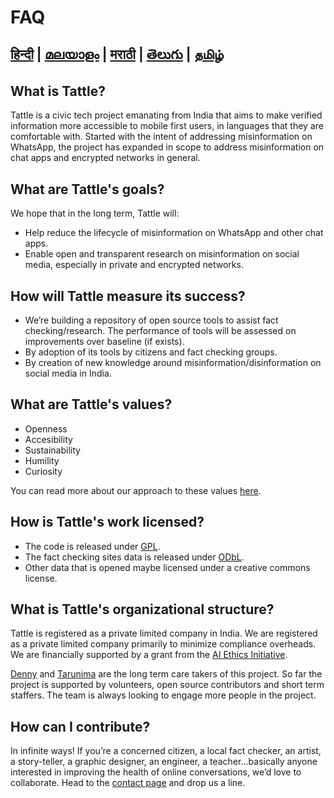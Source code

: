 # FAQ

## [हिन्दी](https://tattle.co.in/lang/hindi/faq_hindi) | [മലയാളം](https://tattle.co.in/lang/malayalam/faq_malayalam) | [मराठी](https://tattle.co.in/lang/marathi/faq_marathi) | [తెలుగు](https://tattle.co.in/lang/telugu/faq_telugu) | [தமிழ்](https://tattle.co.in/lang/tamil/faq_tamil)

## What is Tattle?

Tattle is a civic tech project emanating from India that aims to make verified information more accessible to mobile first users, in languages that they are comfortable with. Started with the intent of addressing misinformation on WhatsApp, the project has expanded in scope to address misinformation on chat apps and encrypted networks in general.

## What are Tattle's goals?

We hope that in the long term, Tattle will:

- Help reduce the lifecycle of misinformation on WhatsApp and other chat apps.
- Enable open and transparent research on misinformation on social media, especially in private and encrypted networks.

## How will Tattle measure its success?

- We’re building a repository of open source tools to assist fact checking/research. The performance of tools will be assessed on improvements over baseline (if exists).
- By adoption of its tools by citizens and fact checking groups.
- By creation of new knowledge around misinformation/disinformation on social media in India.

## What are Tattle's values?

- Openness
- Accesibility
- Sustainability
- Humility
- Curiosity

You can read more about our approach to these values [here](http://blog.tattle.co.in/shubhaarmbh/).

## How is Tattle's work licensed?

- The code is released under [GPL](https://www.gnu.org/licenses/gpl-3.0.en.html).
- The fact checking sites data is released under [ODbL](https://opendatacommons.org/licenses/odbl/).
- Other data that is opened maybe licensed under a creative commons license.

## What is Tattle's organizational structure?

Tattle is registered as a private limited company in India. We are registered as a private limited company primarily to minimize compliance overheads. We are financially supported by a grant from the [AI Ethics Initiative](https://aiethicsinitiative.org/news/2019/3/12/announcing-the-winners-of-the-ai-and-the-news-open-challenge).

[Denny](https://twitter.com/dennymades) and [Tarunima](https://www.linkedin.com/in/tarunima/) are the long term care takers of this project. So far the project is supported by volunteers, open source contributors and short term staffers. The team is always looking to engage more people in the project.

## How can I contribute?

In infinite ways! If you’re a concerned citizen, a local fact checker, an artist, a story-teller, a graphic designer, an engineer, a teacher…basically anyone interested in improving the health of online conversations, we’d love to collaborate. Head to the [contact page](https://tattle.co.in/contact/) and drop us a line.
